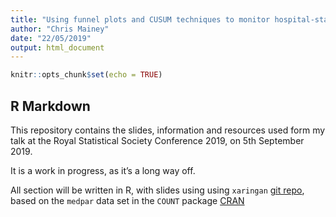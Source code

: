 ```yaml
---
title: "Using funnel plots and CUSUM techniques to monitor hospital-standardised mortality"
author: "Chris Mainey"
date: "22/05/2019"
output: html_document
---
```


```r
knitr::opts_chunk$set(echo = TRUE)
```

## R Markdown

This repository contains the slides, information and resources used form my talk at the Royal Statistical Society Conference 2019, on 5th September 2019.

It is a work in progress, as it's a long way off.

All section will be written in R, with slides using using `xaringan` [git repo](https://github.com/yihui/xaringan), based on the `medpar` data set in the `COUNT` package [CRAN](https://cran.r-project.org/web/packages/COUNT/index.html)